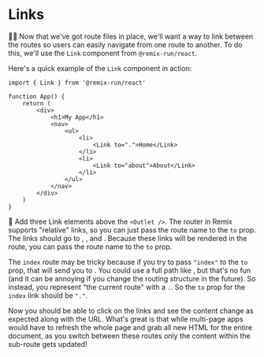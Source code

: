 # Links

👨‍💼 Now that we've got route files in place, we'll want a way to link between the
routes so users can easily navigate from one route to another. To do this, we'll
use the `Link` component from `@remix-run/react`.

Here's a quick example of the `Link` component in action:

```tsx
import { Link } from '@remix-run/react'

function App() {
	return (
		<div>
			<h1>My App</h1>
			<nav>
				<ul>
					<li>
						<Link to=".">Home</Link>
					</li>
					<li>
						<Link to="about">About</Link>
					</li>
				</ul>
			</nav>
		</div>
	)
}
```

🐨 Add three Link elements above the `<Outlet />`. The router in Remix supports
"relative" links, so you can just pass the route name to the `to` prop. The
links should go to <LinkToApp to="/users/kody" />, <LinkToApp to="/users/kody/host" />, and <LinkToApp to="/users/kody/renter" />.
Because these links will be rendered in the <LinkToApp to="/users/kody" />
route, you can pass the route name to the `to` prop.

The `index` route may be tricky because if you try to pass `"index"` to the `to`
prop, that will send you to <LinkToApp to="/users/kody/index" />. You could use
a full path like <LinkToApp to="/users/kody" />, but that's no fun (and it can
be annoying if you change the routing structure in the future). So instead, you
represent "the current route" with a `.`. So the `to` prop for the `index` link
should be `"."`.

Now you should be able to click on the links and see the content change as
expected along with the URL. What's great is that while multi-page apps would
have to refresh the whole page and grab all new HTML for the entire document, as
you switch between these routes only the content within the sub-route gets
updated!
